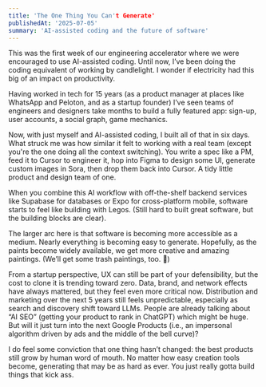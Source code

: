 ```yaml
---
title: 'The One Thing You Can't Generate'
publishedAt: '2025-07-05'
summary: 'AI-assisted coding and the future of software'
---
```


This was the first week of our engineering accelerator where we were encouraged to use AI-assisted coding. Until now, I’ve been doing the coding equivalent of working by candlelight. I wonder if electricity had this big of an impact on productivity.

Having worked in tech for 15 years (as a product manager at places like WhatsApp and Peloton, and as a startup founder) I’ve seen teams of engineers and designers take months to build a fully featured app: sign-up, user accounts, a social graph, game mechanics.

Now, with just myself and AI-assisted coding, I built all of that in six days. What struck me was how similar it felt to working with a real team (except you're the one doing all the context switching). You write a spec like a PM, feed it to Cursor to engineer it, hop into Figma to design some UI, generate custom images in Sora, then drop them back into Cursor. A tidy little product and design team of one.

When you combine this AI workflow with off-the-shelf backend services like Supabase for databases or Expo for cross-platform mobile, software starts to feel like building with Legos. (Still hard to built great software, but the building blocks are clear). 

The larger arc here is that software is becoming more accessible as a medium. Nearly everything is becoming easy to generate. Hopefully, as the paints become widely available, we get more creative and amazing paintings. (We’ll get some trash paintings, too. 🙂)

From a startup perspective, UX can still be part of your defensibility, but the cost to clone it is trending toward zero. Data, brand, and network effects have always mattered, but they feel even more critical now. Distribution and marketing over the next 5 years still feels unpredictable, especially as search and discovery shift toward LLMs. People are already talking about “AI SEO” (getting your product to rank in ChatGPT) which might be huge. But will it just turn into the next Google Products (i.e., an impersonal algorithm driven by ads and the middle of the bell curve)?

I do feel some conviction that one thing hasn’t changed: the best products still grow by human word of mouth. No matter how easy creation tools become, generating that may be as hard as ever. You just really gotta build things that kick ass. 
